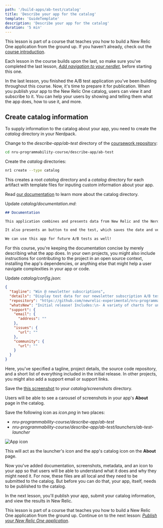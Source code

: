 ```yaml
---
path: '/build-apps/ab-test/catalog'
title: 'Describe your app for the catalog'
template: 'GuideTemplate'
description: 'Describe your app for the catalog'
duration: '5 min'
---
```


<HideWhenEmbedded>

<Callout variant="course">

This lesson is part of a course that teaches you how to build a New Relic One application from the ground up. If you haven't already, check out the [course introduction](/ab-test).

Each lesson in the course builds upon the last, so make sure you've completed the last lesson, [_Add navigation to your nerdlet_](/build-apps/ab-test/navigation), before starting this one.

</Callout>

</HideWhenEmbedded>

In the last lesson, you finished the A/B test application you've been building throughout this course. Now, it's time to prepare it for publication. When you publish your app to the New Relic One catalog, users can view it and subscribe to it. You can help your users by showing and telling them what the app does, how to use it, and more.

## Create catalog information

To supply information to the catalog about your app, you need to create the _catalog_ directory in your Nerdpack.

<Steps>

<Step>

Change to the _describe-app/ab-test_ directory of the [coursework repository](https://github.com/newrelic-experimental/nru-programmability-course):

```sh
cd nru-programmability-course/describe-app/ab-test
```

</Step>

<Step>

Create the _catalog_ directories:

```sh
nr1 create --type catalog
```

This creates a root _catalog_ directory and a _catalog_ directory for each artifact with template files for inputing custom information about your app.

<Callout variant="tip">

Read [our documentation](/build-apps/publish-deploy#add-images-and-metadata-to-your-apps) to learn more about the catalog directory.

</Callout>

</Step>

<Step>

Update _catalog/documentation.md_:

```md fileName=catalog/documentation.md
## Documentation

This application combines and presents data from New Relic and the Nerdsletter API so that we can make an informed decision on which design version results in more high-quality newsletter subscriptions.

It also presents an button to end the test, which saves the date and version descriptions in local storage.

We can use this app for future A/B tests as well!
```

For this course, you're keeping the documentation concise by merely describing what the app does. In your own projects, you might also include instructions for contributing to the project in an open source context, installing the app's dependencies, or anything else that might help a user navigate complexities in your app or code.

</Step>

<Step>

Update _catalog/config.json_:

```json fileName=catalog/config.json
{
  "tagline": "Win @ newsletter subscriptions",
  "details": "Display test data for our newsletter subscription A/B test",
  "repository": "https://github.com/newrelic-experimental/nru-programmability-course",
  "whatsNew": "Initial release! Includes:\n- A variety of charts for understanding the test results\n- An end test button for storing some test data in a table",
  "support": {
    "email": {
      "address": ""
    },
    "issues": {
      "url": ""
    },
    "community": {
      "url": ""
    }
  }
}
```

Here, you've specified a tagline, project details, the source code repository, and a short list of everything included in the initial release. In other projects, you might also add a support email or support links.

</Step>

<Step>

Save the [this screenshot](https://github.com/newrelic-experimental/nru-programmability-course/raw/main/publish/ab-test/catalog/screenshots/screenshot.png) to your _catalog/screenshots_ directory.

Users will be able to see a carousel of screenshots in your app's **About** page in the catalog.

</Step>

<Step>

Save the following icon as _icon.png_ in two places:

- _nru-programmability-course/describe-app/ab-test_
- _nru-programmability-course/describe-app/ab-test/launchers/ab-test-launcher_

![App icon](../../../images/ab-test/icon.png)

This will act as the launcher's icon and the app's catalog icon on the **About** page.

</Step>

</Steps>

Now you've added documentation, screenshots, metadata, and an icon to your app so that users will be able to understand what it does and why they might need it. For now, these files are all local and they need to be submitted to the catalog. But before you can do that, your app, itself, needs to be published to the catalog.

In the next lesson, you'll publish your app, submit your catalog information, and view the results in New Relic.

<HideWhenEmbedded>

<Callout variant="course">

This lesson is part of a course that teaches you how to build a New Relic One application from the ground up. Continue on to the next lesson: [_Publish your New Relic One application_](/build-apps/ab-test/publish).

</Callout>

</HideWhenEmbedded>


